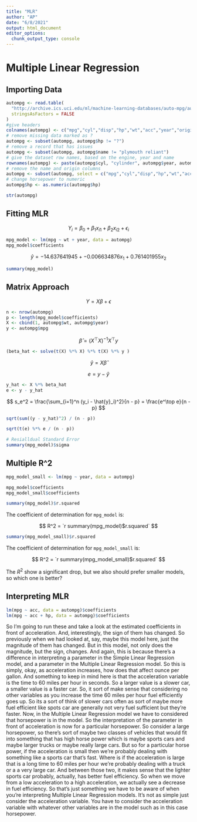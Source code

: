 ```yaml
---
title: "MLR"
author: "AP"
date: "6/8/2021"
output: html_document
editor_options: 
  chunk_output_type: console
---
```


# Multiple Linear Regression

## Importing Data

```r
autompg <- read.table(
  "http://archive.ics.uci.edu/ml/machine-learning-databases/auto-mpg/auto-mpg.data",
  stringsAsFactors = FALSE
)
#give headers
colnames(autompg) <- c("mpg","cyl","disp","hp","wt","acc","year","origin","name")
# remove missing data marked as ?
autompg <- subset(autompg, autompg$hp != "?")
# remove a record that has issues
autompg <- subset(autompg, autompg$name != "plymouth reliant")
# give the dataset row names, based on the engine, year and name
rownames(autompg) <- paste(autompg$cyl, "cylinder", autompg$year, autompg$name)
# remove the name and origin columns
autompg <- subset(autompg, select = c("mpg","cyl","disp","hp","wt","acc","year"))
# change horsepower to numeric
autompg$hp <- as.numeric(autompg$hp)

str(autompg)
```


## Fitting MLR

$$
Y_i = \beta_0 + \beta_1 x_{i1} + \beta_2 x_{i2} + \epsilon_i
$$

```r
mpg_model <- lm(mpg ~ wt + year, data = autompg)
mpg_model$coefficients
```

$$
\hat{y} = -14.637641945 + -0.006634876 x_1 + 0.761401955 x_2
$$


```r
summary(mpg_model)
```

## Matrix Approach

$$
Y = X\beta + \epsilon
$$

```r
n <- nrow(autompg)
p <- length(mpg_model$coefficients)
X <- cbind(1, autompg$wt, autompg$year)
y <- autompg$mpg
```

$$
\hat{\beta} = \left(X^\top X \right)^{-1} X^\top y
$$

```r
(beta_hat <- solve(t(X) %*% X) %*% t(X) %*% y )
```

$$
\hat{y} = X \hat{\beta}
$$

$$
e = y - \hat{y}
$$
```r
y_hat <- X %*% beta_hat
e <- y - y_hat
```

$$
s_e^2 = \frac{\sum_{i=1}^n (y_i - \hat{y}_i)^2}{n - p} = \frac{e^\top e}{n - p}
$$

```r
sqrt(sum((y - y_hat)^2) / (n - p))
```

```r
sqrt(t(e) %*% e / (n - p))
```

```r
# Resialldual Standard Error
summary(mpg_model)$sigma
```

## Multiple R^2

```r
mpg_model_small <- lm(mpg ~ year, data = autompg)

mpg_model$coefficients
mpg_model_small$coefficients
```

```r
summary(mpg_model)$r.squared
```

The coefficient of determination for `mpg_model` is:

$$
R^2 = `r summary(mpg_model)$r.squared`
$$

```r
summary(mpg_model_small)$r.squared
```

The coefficient of determination for `mpg_model_small` is:

$$
R^2 = `r summary(mpg_model_small)$r.squared`
$$

The $R^2$ show a significant drop, but we also should prefer smaller models, so which one is better?

## Interpreting MLR

```r
lm(mpg ~ acc, data = autompg)$coefficients
lm(mpg ~ acc + hp, data = autompg)$coefficients
```

So I'm going to run these and take a look at the estimated coefficients in front of acceleration. And, interestingly, the sign of them has changed. So previously when we had looked at, say, maybe this model here, just the magnitude of them has changed. But in this model, not only does the magnitude, but the sign, changes. And again, this is because there's a difference in interpreting a parameter in the Simple Linear Regression model, and a parameter in the Multiple Linear Regression model. So this is simply, okay, as acceleration increases, how does that affect ounce per gallon. And something to keep in mind here is that the acceleration variable is the time to 60 miles per hour in seconds. So a larger value is a slower car, a smaller value is a faster car. So, it sort of make sense that considering no other variables as you increase the time 60 miles per hour fuel efficiently goes up. So its a sort of think of slower cars often as sort of maybe more fuel efficient like spots car are generally not very fuel sufficient but they're faster. Now, in the Multiple Linear Regression model we have to considered that horsepower is in the model. So the interpretation of the parameter in front of acceleration is now for a particular horsepower. So consider a large horsepower, so there's sort of maybe two classes of vehicles that would fit into something that has high horse power which is maybe sports cars and maybe larger trucks or maybe really large cars. But so for a particular horse power, if the acceleration is small then we're probably dealing with something like a sports car that's fast. Where is if the acceleration is large that is a long time to 60 miles per hour we're probably dealing with a truck or a a very large car. And between those two, it makes sense that the lighter sports car probably, actually, has better fuel efficiency. So when we move from a low acceleration to a high acceleration, we actually see a decrease in fuel efficiency. So that's just something we have to be aware of when you're interpreting Multiple Linear Regression models. It's not as simple just consider the acceleration variable. You have to consider the acceleration variable with whatever other variables are in the model such as in this case horsepower. 












